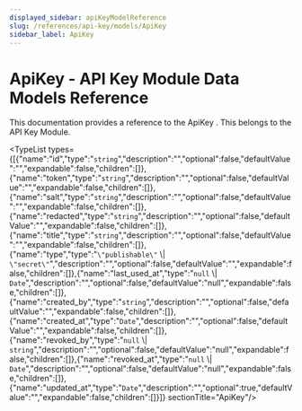 ```yaml
---
displayed_sidebar: apiKeyModelReference
slug: /references/api-key/models/ApiKey
sidebar_label: ApiKey
---
```



# ApiKey - API Key Module Data Models Reference

This documentation provides a reference to the ApiKey . This belongs to the API Key Module.

<TypeList types={[{"name":"id","type":"`string`","description":"","optional":false,"defaultValue":"","expandable":false,"children":[]},{"name":"token","type":"`string`","description":"","optional":false,"defaultValue":"","expandable":false,"children":[]},{"name":"salt","type":"`string`","description":"","optional":false,"defaultValue":"","expandable":false,"children":[]},{"name":"redacted","type":"`string`","description":"","optional":false,"defaultValue":"","expandable":false,"children":[]},{"name":"title","type":"`string`","description":"","optional":false,"defaultValue":"","expandable":false,"children":[]},{"name":"type","type":"`\"publishable\"` \\| `\"secret\"`","description":"","optional":false,"defaultValue":"","expandable":false,"children":[]},{"name":"last_used_at","type":"`null` \\| `Date`","description":"","optional":false,"defaultValue":"null","expandable":false,"children":[]},{"name":"created_by","type":"`string`","description":"","optional":false,"defaultValue":"","expandable":false,"children":[]},{"name":"created_at","type":"`Date`","description":"","optional":false,"defaultValue":"","expandable":false,"children":[]},{"name":"revoked_by","type":"`null` \\| `string`","description":"","optional":false,"defaultValue":"null","expandable":false,"children":[]},{"name":"revoked_at","type":"`null` \\| `Date`","description":"","optional":false,"defaultValue":"null","expandable":false,"children":[]},{"name":"updated_at","type":"`Date`","description":"","optional":true,"defaultValue":"","expandable":false,"children":[]}]}  sectionTitle="ApiKey"/>
